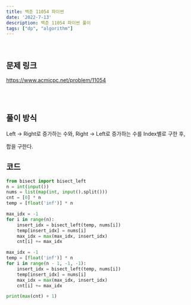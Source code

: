 ```yaml
---
title: 백준 11054 파이썬
date: '2022-7-13'
description: 백준 11054 파이썬 풀이
tags: ["dp", "algorithm"]
---
```

<br/>

## 문제 링크

<a href="https://www.acmicpc.net/problem/11054" target="_blank">https://www.acmicpc.net/problem/11054</a>

<br/>
<br/>

## 풀이 방식

Left -> Right로 증가하는 수와, Right -> Left로 증가하는 수를 Index별로 구한 후,

합을 구한다.

## 코드

```python
from bisect import bisect_left
n = int(input())
nums = list(map(int, input().split()))
cnt = [0] * n
temp = [float('inf')] * n

max_idx = -1
for i in range(n):
    insert_idx = bisect_left(temp, nums[i])
    temp[insert_idx] = nums[i]
    max_idx = max(max_idx, insert_idx)
    cnt[i] += max_idx

max_idx = -1
temp = [float('inf')] * n
for i in range(n - 1, -1, -1):
    insert_idx = bisect_left(temp, nums[i])
    temp[insert_idx] = nums[i]
    max_idx = max(max_idx, insert_idx)
    cnt[i] += max_idx

print(max(cnt) + 1)
```
